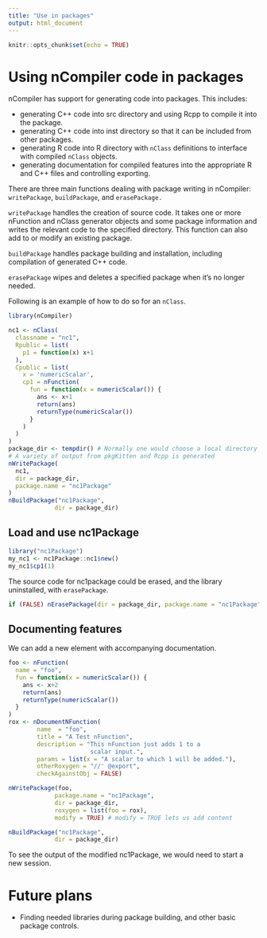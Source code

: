 ```yaml
---
title: "Use in packages"
output: html_document
---
```



```r
knitr::opts_chunk$set(echo = TRUE)
```

# Using nCompiler code in packages

nCompiler has support for generating code into packages.  This includes:

- generating C++ code into src directory and using Rcpp to compile it into the package.
- generating C++ code into inst directory so that it can be included from other packages.
- generating R code into R directory with `nClass` definitions to interface with compiled `nClass` objects.
- generating documentation for compiled features into the appropriate R and C++ files and controlling exporting.

There are three main functions dealing with package writing in nCompiler:
`writePackage`, `buildPackage`, and `erasePackage.`

`writePackage` handles the creation of source code. It takes one or more nFunction
and nClass generator objects and some package information and writes the relevant
code to the specified directory. This function can also add to or modify an
existing package.

`buildPackage` handles package building and installation, including compilation
of generated C++ code.

`erasePackage` wipes and deletes a specified package when it's no longer needed.

Following is an example of how to do so for an `nClass`.
```r
library(nCompiler)

nc1 <- nClass(
  classname = "nc1",
  Rpublic = list(
    p1 = function(x) x+1
  ),
  Cpublic = list(
    x = 'numericScalar',
    cp1 = nFunction(
      fun = function(x = numericScalar()) {
        ans <- x+1
        return(ans)
        returnType(numericScalar())
      }
    )
  )
)
package_dir <- tempdir() # Normally one would choose a local directory
# A variety of output from pkgKitten and Rcpp is generated
nWritePackage(
  nc1,
  dir = package_dir,
  package.name = "nc1Package"
)
nBuildPackage("nc1Package",
             dir = package_dir)
```

## Load and use nc1Package

```r
library("nc1Package")
my_nc1 <- nc1Package::nc1$new()
my_nc1$cp1(1)
```
The source code for nc1package could be erased, and the library uninstalled,
with `erasePackage`.

```r
if (FALSE) nErasePackage(dir = package_dir, package.name = "nc1Package")
```

## Documenting features

We can add a new element with accompanying documentation.

```r
foo <- nFunction(
  name = "foo",
  fun = function(x = numericScalar()) {
    ans <- x+2
    return(ans)
    returnType(numericScalar())
  }
)
rox <- nDocumentNFunction(
        name  = "foo",
        title = "A Test nFunction",
        description = "This nFunction just adds 1 to a 
                       scalar input.",
        params = list(x = "A scalar to which 1 will be added."), 
        otherRoxygen = "//' @export", 
        checkAgainstObj = FALSE)

nWritePackage(foo, 
             package.name = "nc1Package", 
             dir = package_dir,
             roxygen = list(foo = rox),
             modify = TRUE) # modify = TRUE lets us add content

nBuildPackage("nc1Package",
             dir = package_dir)

```

To see the output of the modified nc1Package, we would need to start a new session.

# Future plans

- Finding needed libraries during package building, and other basic package controls.
